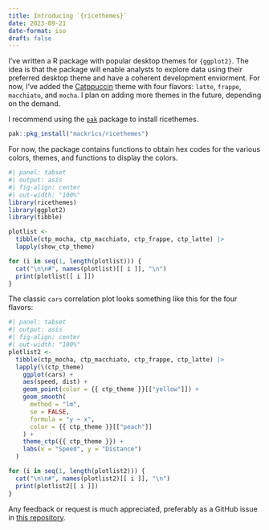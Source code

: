 ```yaml
---
title: Introducing `{ricethemes}`
date: 2023-09-21
date-format: iso
draft: false
---
```


I've written a R package with popular desktop themes for `{ggplot2}`. The idea
is that the package will enable analysts to explore data using their preferred
desktop theme and have a coherent development enviorment. For now, I've added
the [Catppuccin](https://github.com/catppuccin/catppuccin) theme with four
flavors: `latte`, `frappe`, `macchiato`, and `mocha`. I plan on adding more
themes in the future, depending on the demand.

I recommend using the [`pak`](https://pak.r-lib.org/) package to install
ricethemes.

```r
pak::pkg_install("mackrics/ricethemes")
```

For now, the package contains functions to obtain hex codes for the various colors,
themes, and functions to display the colors.

```r
#| panel: tabset
#| output: asis
#| fig-align: center
#| out-width: "100%"
library(ricethemes)
library(ggplot2)
library(tibble)

plotlist <-
  tibble(ctp_mocha, ctp_macchiato, ctp_frappe, ctp_latte) |>
  lapply(show_ctp_theme)

for (i in seq(1, length(plotlist))) {
  cat("\n\n#", names(plotlist)[[ i ]], "\n")
  print(plotlist[[ i ]])
}
```

The classic `cars` correlation plot looks something like this for the four
flavors:

```r
#| panel: tabset
#| output: asis
#| fig-align: center
#| out-width: "100%"
plotlist2 <-
  tibble(ctp_mocha, ctp_macchiato, ctp_frappe, ctp_latte) |>
  lapply(\(ctp_theme)
    ggplot(cars) +
    aes(speed, dist) +
    geom_point(color = {{ ctp_theme }}[["yellow"]]) +
    geom_smooth(
      method = "lm",
      se = FALSE,
      formula = "y ~ x",
      color = {{ ctp_theme }}[["peach"]]
    ) +
    theme_ctp({{ ctp_theme }}) +
    labs(x = "Speed", y = "Distance")
  )

for (i in seq(1, length(plotlist2))) {
  cat("\n\n#", names(plotlist2)[[ i ]], "\n")
  print(plotlist2[[ i ]])
}
```

Any feedback or request is much appreciated, preferably as a GitHub issue in
[this repository](https://github.com/Mackrics/ricethemes/issues).
